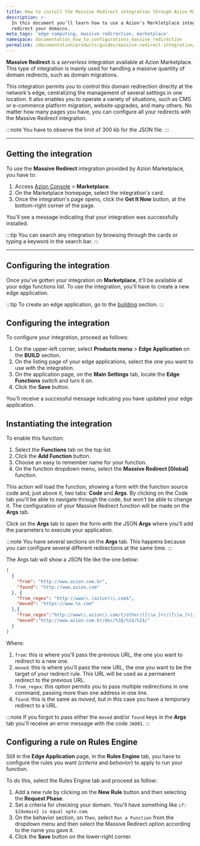```yaml
---
title: How to install the Massive Redirect integration through Azion Marketplace
description: >-
  In this document you'll learn how to use a Azion's Markletplace integration to
  redirect your domains.
meta_tags: 'edge computing, massive redirection, marketplace'
namespace: documentation_how_to_configurations_massive_redirection
permalink: /documentation/products/guides/massive-redirect-integration/
---
```


**Massive Redirect** is a *serverless* integration available at Azion Marketplace. This type of integration is mainly used for handling a massive quantity of domain redirects, such as domain migrations.

This integration permits you to control this domain redirection directly at the network's edge, centralizing the management of several settings in one location. It also enables you to operate a variety of situations, such as CMS or e-commerce platform migration, website upgrades, and many others. No matter how many pages you have, you can configure all your redirects with the Massive Redirect integration.

:::note
You have to observe the limit of 300 kb for the JSON file.
:::

---

## Getting the integration

To use the **Massive Redirect** integration provided by Azion Marketplace, you have to:

1. Access [Azion Console](/en/documentation/products/guides/how-to-access-azion-console/) > **Marketplace**.
2. On the Marketplace homepage, select the integration's card.
3. Once the integration's page opens, click the **Get It Now** button, at the bottom-right corner of the page.

You'll see a message indicating that your integration was successfully installed.

:::tip
You can search any integration by browsing through the cards or typing a keyword in the search bar.
:::

---

## Configuring the integration

Once you've gotten your integration on **Marketplace**, it'll be available at your edge functions list. To use the integration, you'll have to create a new edge application.

:::tip
To create an edge application, go to the [building](/en/documentation/products/guides/build/build-an-application/) section.
:::


## Configuring the integration

To configure your integration, proceed as follows:

1. On the upper-left corner, select **Products menu** > **Edge Application** on the **BUILD** section.
2. On the listing page of your edge applications, select the one you want to use with the integration.
3. On the application page, on the **Main Settings** tab, locate the **Edge Functions** switch and turn it on.
4. Click the **Save** button.

You'll receive a successful message indicating you have updated your edge application.

## Instantiating the integration

To enable this function:
1. Select the **Functions** tab on the top list.
2. Click the **Add Function** button.
3. Choose an easy to remember name for your function.
4. On the function dropdown menu, select the **Massive Redirect [Global]** function.

This action will load the function, showing a form with the function source code and, just above it, two tabs: **Code** and **Args**. By clicking on the Code tab you'll be able to navigate through the code, but won't be able to change it. The configuration of your Massive Redirect function will be made on the **Args** tab.

Click on the **Args** tab to open the form with the JSON **Args** where you'll add the parameters to execute your application.

:::note
You have several sections on the **Args** tab. This happens because you can configure several different redirections at the same time.
:::

The Args tab will show a JSON file like the one below:

```json
[
  {
    "from": "http://www.azion.com.br",
    "found": "http://www.azion.com"
  }, {
    "from_regex": "http://www\\.(azion)\\.com$",
    "moved": "https://www.%s.com"
  },{
    "from_regex":"http://www\\.azion\\.com/t/other/([\\w_]+)/([\\w_]+)/([\\w_]+)/$",
    "moved":"http://www.azion.com.br/doc/%3$/%1$/%2$/"
  }
]
```

Where:
1. `from`: this is where you'll pass the previous URL, the one you want to redirect to a new one.
2. `moved`: this is where you'll pass the new URL, the one you want to be the target of your redirect rule. This URL will be used as a permanent redirect to the previous URL.
3. `from_regex`: this option permits you to pass multiple redirections in one command, passing more than one address in one line.
4. `found`: this is the same as *moved*, but in this case you have a temporary redirect to a URL.

:::note
If you forgot to pass either the `moved` and/or `found` keys in the **Args** tab you'll receive an error message with the code `JA001`. 
:::

## Configuring a rule on Rules Engine

Still in the **Edge Application** page, in the **Rules Engine** tab, you have to configure the rules you want (*criteria* and *behavior*) to apply to run your function.

To do this, select the Rules Engine tab and proceed as follow:

1. Add a new rule by clicking on the **New Rule** button and then selecting the **Request Phase**.
2. Set a criteria for checking your domain. You'll have something like `if: ${domain} is equal xpto.com`.
3. On the behavior section, on `Then`, select `Run a Function` from the dropdown menu and then select the Massive Redirect option according to the name you gave it. 
4. Click the **Save** button on the lower-right corner.